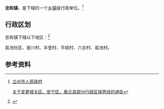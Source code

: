 {{中国乡级行政区|上级行政区=安宁区|居委会=1|村委会=5|政府驻地=崖川村}}

'''忠和镇'''，是{{PRC admin/fullname|62/01/05|3}}下辖的一个[[乡镇|乡镇]]级行政单位。<ref>[http://www.lanzhou.gov.cn/art/2022/4/22/art_15333_1113677.html 兰州市人民政府]

[http://www.lanzhou.gov.cn/art/2022/4/22/art_15333_1113677.html 关于变更城关区、安宁区、皋兰县部分行政区域界线的通告]</ref>

== 行政区划 ==

忠和镇下辖以下地区：<ref>{{PRC admin/ref sgc|62/01/22/102/000}}</ref>

盐池社区、崖川村、丰登村、平岘村、六合村、盐池村。

== 参考资料 ==
<references />
{{行政区划小作品}}
{{PRC admin/navcat|62/01/05/102/000}}